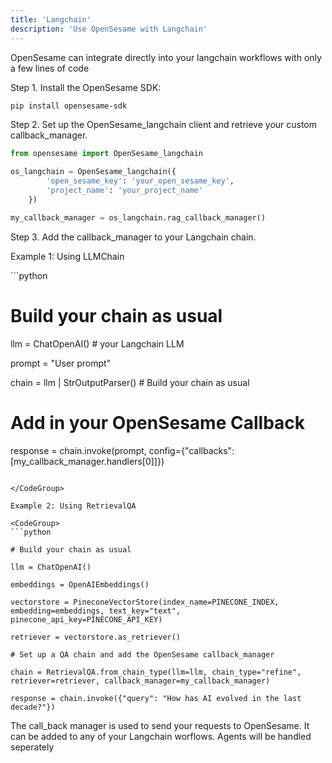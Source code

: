 ```yaml
---
title: 'Langchain'
description: 'Use OpenSesame with Langchain'
---
```


OpenSesame can integrate directly into your langchain workflows with only a few lines of code

Step 1. Install the OpenSesame SDK:

<CodeGroup>

```bash python 
pip install opensesame-sdk
```

</CodeGroup>

Step 2. Set up the OpenSesame_langchain client and retrieve your custom callback_manager.

<CodeGroup>

```python 
from opensesame import OpenSesame_langchain

os_langchain = OpenSesame_langchain({
        'open_sesame_key': 'your_open_sesame_key',
        'project_name': 'your_project_name'
    })

my_callback_manager = os_langchain.rag_callback_manager()
```
</CodeGroup>

Step 3. Add the callback_manager to your Langchain chain.

Example 1: Using LLMChain

<CodeGroup>
```python 

# Build your chain as usual

llm = ChatOpenAI() # your Langchain LLM 

prompt = "User prompt"

chain =  llm | StrOutputParser() # Build your chain as usual

# Add in your OpenSesame Callback

response = chain.invoke(prompt, config={"callbacks": [my_callback_manager.handlers[0]]}) 

```

</CodeGroup>

Example 2: Using RetrievalQA

<CodeGroup>
```python 

# Build your chain as usual

llm = ChatOpenAI()  

embeddings = OpenAIEmbeddings() 

vectorstore = PineconeVectorStore(index_name=PINECONE_INDEX, embedding=embeddings, text_key="text", pinecone_api_key=PINECONE_API_KEY)

retriever = vectorstore.as_retriever()

# Set up a QA chain and add the OpenSesame callback_manager

chain = RetrievalQA.from_chain_type(llm=llm, chain_type="refine", retriever=retriever, callback_manager=my_callback_manager)

response = chain.invoke({"query": "How has AI evolved in the last decade?"})

```

</CodeGroup>

The call_back manager is used to send your requests to OpenSesame.
It can be added to any of your Langchain worflows. Agents will be handled seperately

